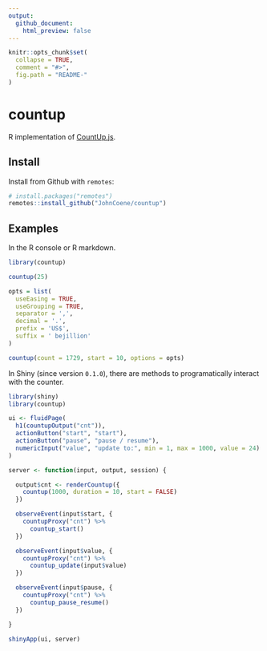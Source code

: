 ```yaml
---
output: 
  github_document:
    html_preview: false
---
```


```r
knitr::opts_chunk$set(
  collapse = TRUE,
  comment = "#>",
  fig.path = "README-"
)
```

# countup

R implementation of [CountUp.js](https://github.com/inorganik/CountUp.js).

## Install

Install from Github with `remotes`:

```r
# install.packages("remotes")
remotes::install_github("JohnCoene/countup")
```

## Examples

In the R console or R markdown.

```r
library(countup)

countup(25)

opts = list(
  useEasing = TRUE, 
  useGrouping = TRUE, 
  separator = ',', 
  decimal = '.', 
  prefix = 'US$', 
  suffix = ' bejillion' 
)

countup(count = 1729, start = 10, options = opts)
```

In Shiny (since version `0.1.0`), there are methods to programatically interact with the counter.

```r
library(shiny)
library(countup)

ui <- fluidPage(
  h1(countupOutput("cnt")),
  actionButton("start", "start"),
  actionButton("pause", "pause / resume"),
  numericInput("value", "update to:", min = 1, max = 1000, value = 24)
)

server <- function(input, output, session) {

  output$cnt <- renderCountup({
    countup(1000, duration = 10, start = FALSE)
  })

  observeEvent(input$start, {
    countupProxy("cnt") %>% 
      countup_start()
  })

  observeEvent(input$value, {
    countupProxy("cnt") %>% 
      countup_update(input$value)
  })

  observeEvent(input$pause, {
    countupProxy("cnt") %>% 
      countup_pause_resume()
  })

}

shinyApp(ui, server)
```